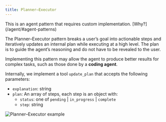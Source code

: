 ```yaml
---
title: Planner–Executor
---
```



<Aside>
  This is an agent pattern that requires custom implementation. [Why?](/agent/#agent-patterns)
</Aside>

The Planner–Executor pattern breaks a user’s goal into actionable steps and iteratively updates an internal plan while executing at a high level.
The plan is to guide the agent’s reasoning and do not have to be revealed to the user.

Implementing this pattern may allow the agent to produce better results for complex tasks, such as those done by a **coding agent**.

Internally, we implement a tool `update_plan` that accepts the following parameters:

- `explanation`: string
- `plan`: An array of steps, each step is an object with:
  - `status`: one of `pending` | `in_progress` | `complete`
  - `step`: string

![Planner–Executor example](../../../../assets/examples/planner-executor.gif)

<Tabs>
  <TabItem label="TypeScript">
    <Code code={jsPlannerCode} lang="typescript" title="planner-executor.ts" />
  </TabItem>
  <TabItem label="Rust">
    <Code code={rustPlannerCode} lang="rust" title="planner-executor.rs" />
  </TabItem>
  <TabItem label="Go">
    <Code code={goPlannerCode} lang="go" title="main.go" />
  </TabItem>
</Tabs>
